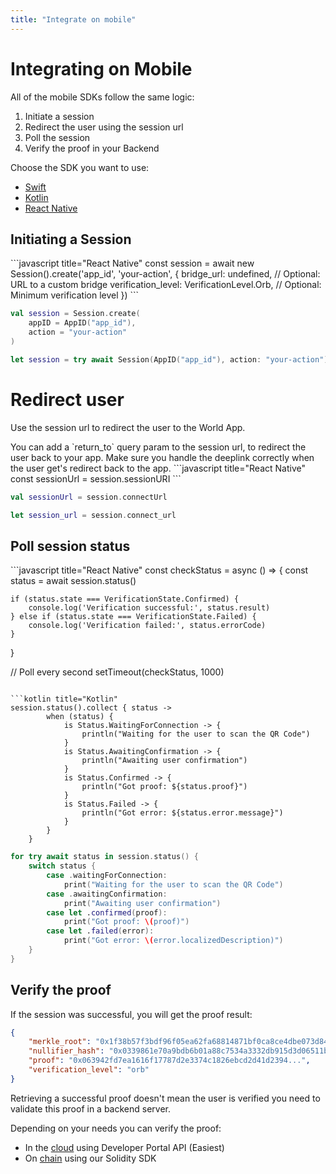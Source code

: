 ```yaml
---
title: "Integrate on mobile"
---
```


# Integrating on Mobile

All of the mobile SDKs follow the same logic:

1. Initiate a session
2. Redirect the user using the session url
3. Poll the session
4. Verify the proof in your Backend

Choose the SDK you want to use:

- [Swift](https://swiftpackageindex.com/worldcoin/idkit-swift)
- [Kotlin](https://github.com/worldcoin/idkit-kotlin/packages/2232016)
- [React Native](https://www.npmjs.com/package/@worldcoin/idkit-react-native)

## Initiating a Session

<CodeGroup>
```javascript title="React Native"
const session = await new Session().create('app_id', 'your-action', {
	bridge_url: undefined, // Optional: URL to a custom bridge
	verification_level: VerificationLevel.Orb, // Optional: Minimum verification level
})
```

```kotlin title="Kotlin"
val session = Session.create(
    appID = AppID("app_id"),
    action = "your-action"
)
```

```swift title="Swift"
let session = try await Session(AppID("app_id"), action: "your-action")
```
</CodeGroup>

# Redirect user

Use the session url to redirect the user to the World App.

<Note>
You can add a `return_to` query param to the session url, to redirect the user back to your app. Make sure you handle the deeplink correctly when the user get's redirect back to the app.
</Note>

<CodeGroup>
```javascript title="React Native"
const sessionUrl = session.sessionURI
```

```kotlin title="Kotlin"
val sessionUrl = session.connectUrl
```

```swift title="Swift"
let session_url = session.connect_url
```
</CodeGroup>

## Poll session status

<CodeGroup>
```javascript title="React Native"
const checkStatus = async () => {
	const status = await session.status()

	if (status.state === VerificationState.Confirmed) {
		console.log('Verification successful:', status.result)
	} else if (status.state === VerificationState.Failed) {
		console.log('Verification failed:', status.errorCode)
	}
}

// Poll every second
setTimeout(checkStatus, 1000)
```

```kotlin title="Kotlin"
session.status().collect { status ->
        when (status) {
            is Status.WaitingForConnection -> {
                println("Waiting for the user to scan the QR Code")
            }
            is Status.AwaitingConfirmation -> {
                println("Awaiting user confirmation")
            }
            is Status.Confirmed -> {
                println("Got proof: ${status.proof}")
            }
            is Status.Failed -> {
                println("Got error: ${status.error.message}")
            }
        }
    }
```

```swift title="Swift"
for try await status in session.status() {
	switch status {
		case .waitingForConnection:
			print("Waiting for the user to scan the QR Code")
		case .awaitingConfirmation:
			print("Awaiting user confirmation")
		case let .confirmed(proof):
			print("Got proof: \(proof)")
		case let .failed(error):
			print("Got error: \(error.localizedDescription)")
	}
}
```
</CodeGroup>

## Verify the proof

If the session was successful, you will get the proof result:

```json title="Result"
{
	"merkle_root": "0x1f38b57f3bdf96f05ea62fa68814871bf0ca8ce4dbe073d8497d5a6b0a53e5e0",
	"nullifier_hash": "0x0339861e70a9bdb6b01a88c7534a3332db915d3d06511b79a5724221a6958fbe",
	"proof": "0x063942fd7ea1616f17787d2e3374c1826ebcd2d41d2394...",
	"verification_level": "orb"
}
```

<Warning>
Retrieving a successful proof doesn't mean the user is verified you need to validate this proof in a backend server.
</Warning>

Depending on your needs you can verify the proof:

- In the [cloud](./cloud) using Developer Portal API (Easiest)
- On [chain](./on-chain) using our Solidity SDK